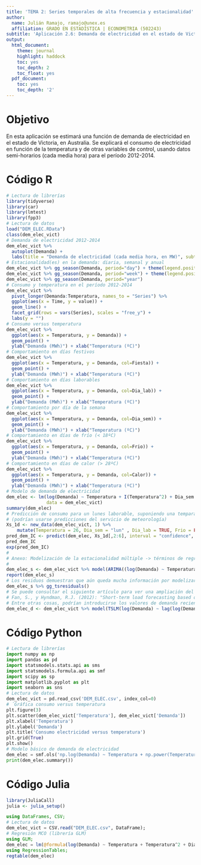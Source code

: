 ```yaml
---
title: 'TEMA 2: Series temporales de alta frecuencia y estacionalidad'
author:
  name: Julián Ramajo, ramajo@unex.es
  affiliation: GRADO EN ESTADÍSTICA | ECONOMETRIA (502243)
subtitle: 'Aplicación 2.6: Demanda de electricidad en el estado de Victoria, Australia'
output:
  html_document:
    theme: journal
    highlight: haddock
    toc: yes
    toc_depth: 2
    toc_float: yes
  pdf_document:
    toc: yes
    toc_depth: '2'
---
```


# Objetivo

En esta aplicación se estimará una función de demanda de electricidad en el estado de Victoria, en Australia. Se explicará el consumo de electricidad en función de la temperatura y de otras variables de control, usando datos semi-horarios (cada media hora) para el período 2012-2014.

# Código R

```r
# Lectura de librerías
library(tidyverse)
library(car)
library(lmtest)
library(fpp3)
# Lectura de datos
load("DEM_ELEC.RData")
class(dem_elec_vict)
# Demanda de electricidad 2012-2014
dem_elec_vict %>% 
  autoplot(Demanda) +
  labs(title = "Demanda de electricidad (cada media hora, en MW)", subtitle = "Victoria-Australia")
# Estacionalidad(es) en la demanda: diaria, semanal y anual
dem_elec_vict %>% gg_season(Demanda, period="day") + theme(legend.position = "none")
dem_elec_vict %>% gg_season(Demanda, period="week") + theme(legend.position = "none")
dem_elec_vict %>% gg_season(Demanda, period="year")
# Consumo y temperatura en el período 2012-2014
dem_elec_vict %>%
  pivot_longer(Demanda:Temperatura, names_to = "Series") %>%
  ggplot(aes(x = Time, y = value)) +
  geom_line() +
  facet_grid(rows = vars(Series), scales = "free_y") +
  labs(y = "")
# Consumo versus temperatura
dem_elec_vict %>%
  ggplot(aes(x = Temperatura, y = Demanda)) +
  geom_point() +
  ylab("Demanda (MWh)") + xlab("Temperatura (ºC)")
# Comportamiento en días festivos
dem_elec_vict %>%
  ggplot(aes(x = Temperatura, y = Demanda, col=Fiesta)) +
  geom_point() +
  ylab("Demanda (MWh)") + xlab("Temperatura (ºC)")
# Comportamiento en días laborables
dem_elec_vict %>%
  ggplot(aes(x = Temperatura, y = Demanda, col=Dia_lab)) +
  geom_point() +
  ylab("Demanda (MWh)") + xlab("Temperatura (ºC)")
# Comportamiento por día de la semana
dem_elec_vict %>%
  ggplot(aes(x = Temperatura, y = Demanda, col=Dia_sem)) +
  geom_point() +
  ylab("Demanda (MWh)") + xlab("Temperatura (ºC)")
# Comportamiento en días de frío (< 18ºC)
dem_elec_vict %>%
  ggplot(aes(x = Temperatura, y = Demanda, col=Frio)) +
  geom_point() +
  ylab("Demanda (MWh)") + xlab("Temperatura (ºC)")
# Comportamiento en días de calor (> 28ºC)
dem_elec_vict %>%
  ggplot(aes(x = Temperatura, y = Demanda, col=Calor)) +
  geom_point() +
  ylab("Demanda (MWh)") + xlab("Temperatura (ºC)")
# Modelo de demanda de electricidad
dem_elec <- lm(log(Demanda) ~ Temperatura + I(Temperatura^2) + Dia_sem + Dia_lab + Frio + Calor, 
               data = dem_elec_vict)
summary(dem_elec)
# Predicción de consumo para un lunes laborable, suponiendo una temparatura media de 26ª
# (podrían usarse predicciones del servicio de meteorología)
Xs_1d <- new_data(dem_elec_vict, 1) %>%
    mutate(Temperatura = 26, Dia_sem = "lun" , Dia_lab = TRUE, Frio = FALSE, Calor = FALSE)
pred_dem_IC <- predict(dem_elec, Xs_1d[,2:6], interval = "confidence", level = 0.95)
pred_dem_IC
exp(pred_dem_IC)
#
# Anexo: Modelización de la estacionalidad múltiple -> términos de regresión armónicos
#
dem_elec_s <- dem_elec_vict %>% model(ARIMA((log(Demanda) ~ Temperatura + I(Temperatura^2) + Dia_sem + Dia_lab + Frio + Calor + PDQ(0, 0, 0) + pdq(d = 0) + fourier(period = "day", K = 10) + fourier(period = "week", K = 5) + fourier(period = "year", K = 3))))
report(dem_elec_s)
# Los residuos demuestran que aún queda mucha información por modelizar ...
dem_elec_s %>% gg_tsresiduals()
# Se puede consultar el siguiente artículo para ver una ampliación del modelo:
# Fan, S., y Hyndman, R.J. (2012): "Short-term load forecasting based on a semi-parametric additive model", IEEE Transactions on Power Systems, 27(1), 134–141. [https://doi.org/10.1109/TPWRS.2011.2162082]
# Entre otras cosas, podrían introducirse los valores de demanda recientes (intra-día y entre-días) para captar el comportamiento dinámico de la demanda:
dem_elec_d <- dem_elec_vict %>% model(TSLM(log(Demanda) ~ lag(log(Demanda), 1) + lag(log(Demanda), 2) + lag(log(Demanda), 3) + lag(log(Demanda), 4) + lag(log(Demanda), 48) + lag(log(Demanda), 2*48) + Temperatura + I(Temperatura^2) + Dia_sem + Dia_lab + Frio + Calor)) %>% report()
```

# Código Python

```python
# Lectura de librerías
import numpy as np
import pandas as pd
import statsmodels.stats.api as sms
import statsmodels.formula.api as smf
import scipy as sp
import matplotlib.pyplot as plt
import seaborn as sns
# Lectura de datos
dem_elec_vict = pd.read_csv('DEM_ELEC.csv', index_col=0)
# ´Gráfica consumo versus temperatura
plt.figure(3)
plt.scatter(dem_elec_vict['Temperatura'], dem_elec_vict['Demanda'])
plt.xlabel('Temperatura')
plt.ylabel('Demanda')
plt.title('Consumo electricidad versus temperatura')
plt.grid(True)
plt.show()
# Modelo básico de demanda de electricidad
dem_elec = smf.ols('np.log(Demanda) ~ Temperatura + np.power(Temperatura,2) + Dia_sem + Dia_lab + Frio + Calor', data=dem_elec_vict).fit()
print(dem_elec.summary())
```

# Código Julia

```r
library(JuliaCall)
julia <- julia_setup()
```

```julia
using DataFrames, CSV;
# Lectura de datos
dem_elec_vict = CSV.read("DEM_ELEC.csv", DataFrame);
# Regresión MCO (librería GLM)
using GLM;
dem_elec = lm(@formula(log(Demanda) ~ Temperatura + Temperatura^2 + Dia_sem + Dia_lab + Frio + Calor), dem_elec_vict);
using RegressionTables;
regtable(dem_elec)
```
